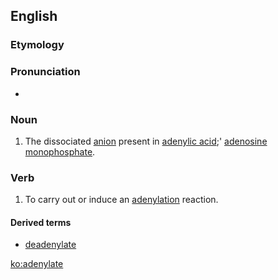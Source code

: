 ==English==

===Etymology===

{{suffix|adenyl|ate}}

===Pronunciation===
* {{IPA|əˈdɛnəleɪt}}

===Noun===
{{en-noun}}

# {{context|organic chemistry|lang=en}}  The dissociated [[anion]] present in [[adenylic acid]];' [[adenosine monophosphate]].

===Verb===
{{en-verb|adenylat|ing}}

# {{context|genetics|lang=en}} To carry out or induce an [[adenylation]] reaction.

====Derived terms====
* [[deadenylate]]

[[ko:adenylate]]